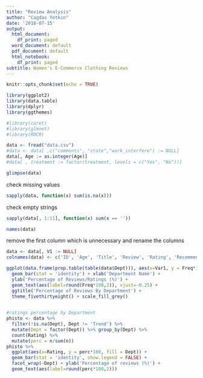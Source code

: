 ```yaml
---
title: "Review Analysis"
author: "Cagdas Yetkin"
date: '2018-07-15'
output:
  html_document:
    df_print: paged
  word_document: default
  pdf_document: default
  html_notebook:
    df_print: paged
subtitle: Women's E-Commerce Clothing Reviews
---
```


```r
knitr::opts_chunk$set(echo = TRUE)
```

```r
library(ggplot2)
library(data.table)
library(dplyr)
library(ggthemes)

#library(caret)
#library(glmnet)
#library(ROCR)


```


```r
data <- fread("data.csv")
#data <- data[ ,c("comments", "state","work_interfere") := NULL]
data[, Age := as.integer(Age)]
#data[ , treatment := factor(treatment, levels = c("Yes", "No"))]
```

```r
glimpse(data)
```

check missing values

```r
sapply(data, function(x) sum(is.na(x)))
```

check empty strings

```r
sapply(data[, 1:11], function(x) sum(x == ''))
```

```r
names(data)
```


remove the first column which is unnecessary and rename the columns
```r
data <- data[, V1 := NULL]
colnames(data) <- c('ID', 'Age', 'Title', 'Review', 'Rating', 'Recommend', 'Liked', 'Division', 'Dept', 'Class')
```


```r
ggplot(data.frame(prop.table(table(data$Dept))), aes(x=Var1, y = Freq*100)) + 
  geom_bar(stat = 'identity') + xlab('Department Name') + 
  ylab('Percentage of Reviews/Ratings (%)') + 
  geom_text(aes(label=round(Freq*100,2)), vjust=-0.25) + 
  ggtitle('Percentage of Reviews By Department') +
  theme_fivethirtyeight() + scale_fill_grey()
  
```



```r
#ratings percentage by Department
phisto <- data %>% 
  filter(!is.na(Dept), Dept != 'Trend') %>% 
  mutate(Dept = factor(Dept)) %>% group_by(Dept) %>% 
  count(Rating) %>% 
  mutate(perc = n/sum(n))
phisto %>% 
  ggplot(aes(x=Rating, y = perc*100, fill = Dept)) + 
  geom_bar(stat = 'identity', show.legend = FALSE) + 
  facet_wrap(~Dept) + ylab('Percentage of reviews (%)') + 
  geom_text(aes(label=round(perc*100,2)))
```






